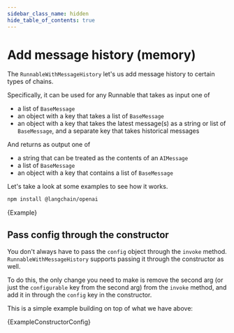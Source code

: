```yaml
---
sidebar_class_name: hidden
hide_table_of_contents: true
---
```



# Add message history (memory)

The `RunnableWithMessageHistory` let's us add message history to certain types of chains.

Specifically, it can be used for any Runnable that takes as input one of

- a list of `BaseMessage`
- an object with a key that takes a list of `BaseMessage`
- an object with a key that takes the latest message(s) as a string or list of `BaseMessage`, and a separate key that takes historical messages

And returns as output one of

- a string that can be treated as the contents of an `AIMessage`
- a list of `BaseMessage`
- an object with a key that contains a list of `BaseMessage`

Let's take a look at some examples to see how it works.


<IntegrationInstallTooltip></IntegrationInstallTooltip>

```bash npm2yarn
npm install @langchain/openai
```

<CodeBlock language="typescript">{Example}</CodeBlock>

## Pass config through the constructor

You don't always have to pass the `config` object through the `invoke` method. `RunnableWithMessageHistory` supports passing it through the constructor as well.

To do this, the only change you need to make is remove the second arg (or just the `configurable` key from the second arg) from the `invoke` method, and add it in through the `config` key in the constructor.

This is a simple example building on top of what we have above:

<CodeBlock language="typescript">{ExampleConstructorConfig}</CodeBlock>
